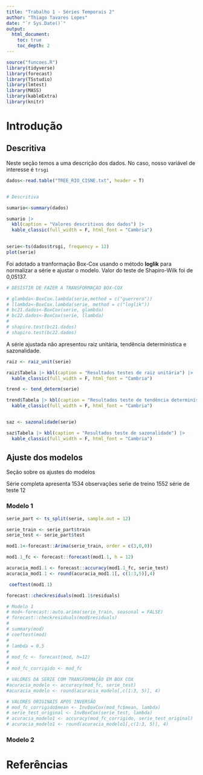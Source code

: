 ```yaml
---
title: "Trabalho 1 - Séries Temporais 2"
author: "Thiago Tavares Lopes"
date: "`r Sys.Date()`"
output: 
  html_document:
    toc: true
    toc_depth: 2
---
```

```r
source("funcoes.R")
library(tidyverse)
library(forecast)
library(TSstudio)
library(lmtest)
library(MASS)
library(kableExtra)
library(knitr)

```

# Introdução

## Descritiva

Neste seção temos a uma descrição dos dados. No caso, nosso variável de interesse é `trsgi`

```r

dados<-read.table("TREE_RIO_CISNE.txt", header = T)



```


```r
# Descritiva 

sumario<-summary(dados)

sumario |> 
  kbl(caption = "Valores descritivos dos dados") |> 
  kable_classic(full_width = F, html_font = "Cambria")
  

```


```r
serie<-ts(dados$trsgi, frequency = 12)
plot(serie)
```
Foi adotado a tranformação Box-Cox usando o método **loglik** para normalizar a série e ajustar o modelo.
Valor do teste de Shapiro-Wilk foi de 0,05137.


```r

# DESISTIR DE FAZER A TRANSFORMAÇÃO BOX-COX

# glambda<-BoxCox.lambda(serie,method = c("guerrero"))
# llambda<-BoxCox.lambda(serie, method = c("loglik"))
# bc21.dados<-BoxCox(serie, glambda)
# bc22.dados<-BoxCox(serie, llambda)
# 
# shapiro.test(bc21.dados)
# shapiro.test(bc22.dados)
```

A série ajustada não apresentou raiz unitária, tendência deterministica e sazonalidade.

```r
raiz <- raiz_unit(serie) 

raiz$Tabela |> kbl(caption = "Resultados testes de raiz unitária") |> 
  kable_classic(full_width = F, html_font = "Cambria")

trend <- tend_determ(serie)

trend$Tabela |> kbl(caption = "Resultados teste de tendência determinística") |> 
  kable_classic(full_width = F, html_font = "Cambria")


saz <- sazonalidade(serie)

saz$Tabela |> kbl(caption = "Resultados teste de sazonalidade") |> 
  kable_classic(full_width = F, html_font = "Cambria")


```



## Ajuste dos modelos

Seção sobre os ajustes do modelos

Série completa apresenta 1534 observações 
seŕie de treino 1552 
série de teste 12


### Modelo 1

```r

serie_part <- ts_split(serie, sample.out = 12)

serie_train <- serie_part$train
serie_test <- serie_part$test

```


```r
mod1.1<-forecast::Arima(serie_train, order = c(3,0,0))

mod1.1_fc <- forecast::forecast(mod1.1, h = 12)

acuracia_mod1.1 <- forecast::accuracy(mod1.1_fc, serie_test)
acuracia_mod1.1 <- round(acuracia_mod1.1[, c(1:3,5)],4)

```



```r

 coeftest(mod1.1)

```



```r

forecast::checkresiduals(mod1.1$residuals)

```





```r
# Modelo 1
# mod<-forecast::auto.arima(serie_train, seasonal = FALSE)
# forecast::checkresiduals(mod$residuals)
# 
# summary(mod)
# coeftest(mod)
# 
# lambda = 0.5
# 
# mod_fc <- forecast(mod, h=12)
# 
# mod_fc_corrigido <- mod_fc

# VALORES DA SERIE COM TRANSFORMAÇÃO EM BOX COX
#acuracia_modelo <- accuracy(mod_fc, serie_test)
#acuracia_modelo <- round(acuracia_modelo[,c(1:3, 5)], 4)

# VALORES ORIGINAIS APOS INVERSÃO
# mod_fc_corrigido$mean <- InvBoxCox(mod_fc$mean, lambda)
# serie_test_original <- InvBoxCox(serie_test, lambda)
# acuracia_modelo1 <- accuracy(mod_fc_corrigido, serie_test_original)
# acuracia_modelo1 <- round(acuracia_modelo1[,c(1:3, 5)], 4)

```

### Modelo 2




# Referências
